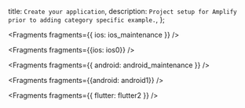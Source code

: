   title: `Create your application`,
  description: `Project setup for Amplify prior to adding category specific example.`,
};


<Fragments fragments={{ ios: ios_maintenance }} />


<Fragments fragments={{ios: ios0}} />


<Fragments fragments={{ android: android_maintenance }} />


<Fragments fragments={{android: android1}} />


<Fragments fragments={{ flutter: flutter2 }} />

